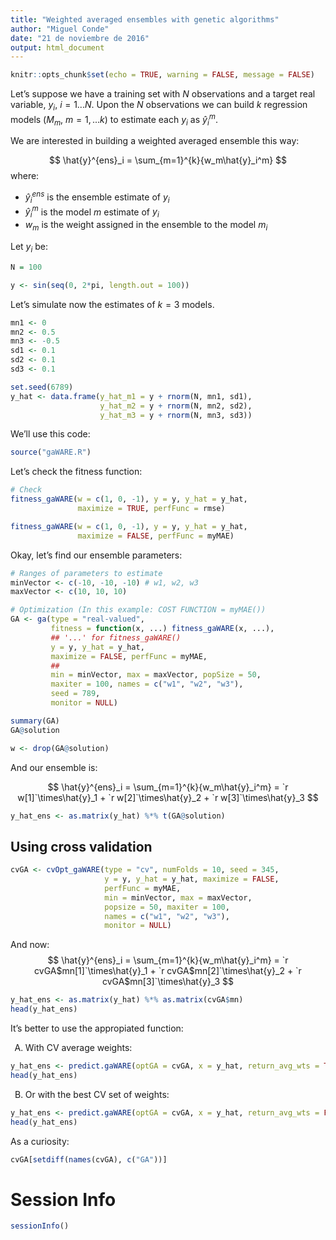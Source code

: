 ```yaml
---
title: "Weighted averaged ensembles with genetic algorithms"
author: "Miguel Conde"
date: "21 de noviembre de 2016"
output: html_document
---
```


```r
knitr::opts_chunk$set(echo = TRUE, warning = FALSE, message = FALSE)
```

Let's suppose we have a training set with $N$ observations and a target real variable, $y_i$, $i=1...N$.
Upon the $N$ observations we can build $k$ regression models ($M_m$, $m=1,...k$) to estimate each $y_i$ as $\hat{y}_i^m$.

We are interested in building a weighted averaged ensemble this way:

$$
\hat{y}^{ens}_i = \sum_{m=1}^{k}{w_m\hat{y}_i^m}
$$
where:

*  $\hat{y}^{ens}_i$ is the ensemble estimate of $y_i$
*  $\hat{y}_i^m$ is the model $m$ estimate of $y_i$
*  $w_m$ is the weight assigned in the ensemble to the model $m_i$

Let $y_i$ be:
```r
N = 100

y <- sin(seq(0, 2*pi, length.out = 100))
```

Let's simulate now the estimates of $k=3$ models.
```r
mn1 <- 0
mn2 <- 0.5
mn3 <- -0.5
sd1 <- 0.1
sd2 <- 0.1
sd3 <- 0.1

set.seed(6789)
y_hat <- data.frame(y_hat_m1 = y + rnorm(N, mn1, sd1),
                    y_hat_m2 = y + rnorm(N, mn2, sd2),
                    y_hat_m3 = y + rnorm(N, mn3, sd3))
```

We'll use this code:
```r
source("gaWARE.R")
```

Let's check the fitness function:

```r
# Check
fitness_gaWARE(w = c(1, 0, -1), y = y, y_hat = y_hat,
               maximize = TRUE, perfFunc = rmse)

fitness_gaWARE(w = c(1, 0, -1), y = y, y_hat = y_hat,
               maximize = FALSE, perfFunc = myMAE)
```

Okay, let's find our ensemble parameters:

```r
# Ranges of parameters to estimate
minVector <- c(-10, -10, -10) # w1, w2, w3
maxVector <- c(10, 10, 10)

# Optimization (In this example: COST FUNCTION = myMAE())
GA <- ga(type = "real-valued",
         fitness = function(x, ...) fitness_gaWARE(x, ...),
         ## '...' for fitness_gaWARE()
         y = y, y_hat = y_hat,
         maximize = FALSE, perfFunc = myMAE,
         ##
         min = minVector, max = maxVector, popSize = 50,
         maxiter = 100, names = c("w1", "w2", "w3"),
         seed = 789,
         monitor = NULL)

summary(GA)
GA@solution
```

```r
w <- drop(GA@solution)
```

And our ensemble is:

$$
\hat{y}^{ens}_i = \sum_{m=1}^{k}{w_m\hat{y}_i^m} = `r w[1]`\times\hat{y}_1 + `r w[2]`\times\hat{y}_2 + `r w[3]`\times\hat{y}_3 
$$

```r
y_hat_ens <- as.matrix(y_hat) %*% t(GA@solution)
```


## Using cross validation

```r
cvGA <- cvOpt_gaWARE(type = "cv", numFolds = 10, seed = 345,
                     y = y, y_hat = y_hat, maximize = FALSE, 
                     perfFunc = myMAE,
                     min = minVector, max = maxVector,
                     popsize = 50, maxiter = 100, 
                     names = c("w1", "w2", "w3"),
                     monitor = NULL)
```


And now:
$$
\hat{y}^{ens}_i = \sum_{m=1}^{k}{w_m\hat{y}_i^m} = `r cvGA$mn[1]`\times\hat{y}_1 + `r cvGA$mn[2]`\times\hat{y}_2 + `r cvGA$mn[3]`\times\hat{y}_3 
$$
```r
y_hat_ens <- as.matrix(y_hat) %*% as.matrix(cvGA$mn)
head(y_hat_ens)
```

It's better to use the appropiated function:

A) With CV average weights:
```r
y_hat_ens <- predict.gaWARE(optGA = cvGA, x = y_hat, return_avg_wts = TRUE)
head(y_hat_ens)
```

B) Or with the best CV set of weights:
```r
y_hat_ens <- predict.gaWARE(optGA = cvGA, x = y_hat, return_avg_wts = FALSE)
head(y_hat_ens)
```


As a curiosity:
```r
cvGA[setdiff(names(cvGA), c("GA"))]
```


# Session Info
```r
sessionInfo()
```




